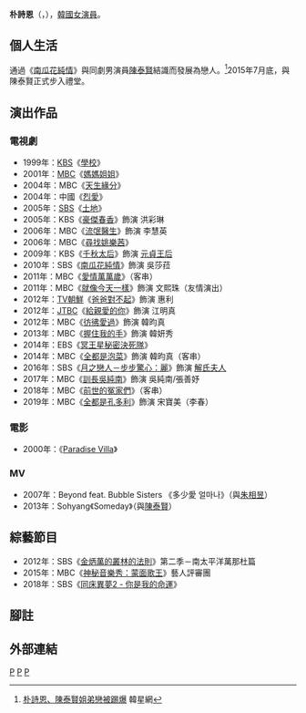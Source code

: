 {{藝人
| 姓名 = 朴詩恩
| 類型 = 女演員
| 圖片 = 191016 박시은.jpg
| 本名 = 朴恩英（{{lang|ko|박은영}}）
| 外文名 = 박시은
| 外文 = ko
| 羅馬拼音 =
| 國籍 = {{KOR}}
| 出生日期 = {{birth_date_and_age|1980|1|6}}
| 出生地點 = {{KOR}}
| 職業 = [[演員|演員]]
| 語言 = [[韓語|韓語]]
| 配偶 = [[陳泰賢|陳泰賢]]（2015年結婚）
| 教育程度 = [[同德女子大學|同德女子大學]]放送演藝學系[[學士|學士]]
| 出道日期 = 1998年
| 經紀公司 = Mada Entertainment
}}

'''朴詩恩'''（{{lang-ko|'''박시은'''}}，{{bd|1980年|1月6日|catIdx=P朴}}），[[韓國|韓國]][[演員|女演員]]。

== 個人生活 ==
通過《[[南瓜花純情|南瓜花純情]]》與同劇男演員[[陳泰賢|陳泰賢]]結識而發展為戀人。<ref>[http://www.koreastardaily.com/tc/news/17093 朴詩恩、陳泰賢姐弟戀被踢爆] {{Wayback|url=http://www.koreastardaily.com/tc/news/17093 |date=20200404151340 }} 韓星網</ref>2015年7月底，與陳泰賢正式步入禮堂。

==演出作品==
===電視劇===
*1999年：[[韓國放送公社|KBS]]《[[學校_(電視劇)|學校]]》
*2001年：[[文化廣播_(韓國)|MBC]]《[[媽媽姐姐|媽媽姐姐]]》
*2004年：MBC《[[天生緣分|天生緣分]]》
*2004年：中國《[[烈愛_(電視劇)|烈愛]]》
*2005年：[[SBS_(韓國)|SBS]]《[[土地_(電視劇)|土地]]》
*2005年：KBS《[[豪傑春香|豪傑春香]]》飾演 洪彩琳
*2006年：MBC《[[流氓醫生_(電視劇)|流氓醫生]]》飾演 李慧英
*2006年：MBC《[[尋找姚樂茜|尋找姚樂茜]]》
*2009年：KBS《[[千秋太后_(電視劇)|千秋太后]]》飾演 [[元貞王后|元貞王后]]
*2010年：SBS《[[南瓜花純情|南瓜花純情]]》飾演 吳莎菈
*2011年：MBC《[[愛情萬萬歲_(韓國電視劇)|愛情萬萬歲]]》（客串）
*2011年：MBC《[[就像今天一樣|就像今天一樣]]》飾演 文熙珠（友情演出）
*2012年：[[TV朝鮮|TV朝鮮]]《[[爸爸對不起|爸爸對不起]]》飾演 惠利
*2012年：[[JTBC|JTBC]]《[[給親愛的你_(韓國電視劇)|給親愛的你]]》飾演 江明真
*2012年：MBC《[[彷彿愛過|彷彿愛過]]》飾演 韓昀真
*2013年：MBC《[[握住我的手|握住我的手]]》飾演 韓妍秀
*2014年：EBS《[[冥王星秘密決死隊|冥王星秘密決死隊]]》
*2014年：MBC《[[全都是泡菜|全都是泡菜]]》飾演 韓昀真（客串）
*2016年：SBS《[[月之戀人－步步驚心：麗|月之戀人－步步驚心：麗]]》飾演 [[宣義王后|解氏夫人]]
*2017年：MBC《[[訓長吳純南|訓長吳純南]]》飾演 吳純南/張善妤
*2018年：MBC《[[前世的冤家們|前世的冤家們]]》（客串）
*2019年：MBC《[[全都是孔多利|全都是孔多利]]》飾演 宋寶美（李春）

===電影===
*2000年：《[[Paradise_Villa|Paradise Villa]]》
=== MV ===
*2007年：Beyond feat. Bubble Sisters 《多少愛 얼마나》（與[[朱相昱|朱相昱]]）
*2013年：Sohyang《Someday》（與[[陳泰賢|陳泰賢]]）

==綜藝節目==
*2012年：SBS《[[叢林的法則|金炳萬的叢林的法則]]》第二季－南太平洋萬那杜篇
*2015年：MBC《[[神秘音樂秀：蒙面歌王|神秘音樂秀：蒙面歌王]]》藝人評審團
*2018年：SBS《[[同床异梦2_-_你是我的命运|同床異夢2 - 你是我的命運]]》

== 腳註 ==
{{reflist}}
== 外部連結 ==

{{GnG Production}}
{{KBS學校系列}}
{{DEFAULTSORT:Park Si Eun}}
[[Category:韓國電視女演員|P]]
[[Category:同德女子大學校友|P]]
[[Category:朴姓|P]]